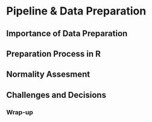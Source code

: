 # Pipeline & Data Preparation

## Importance of Data Preparation

## Preparation Process in R

## Normality Assesment

## Challenges and Decisions

### Wrap-up
